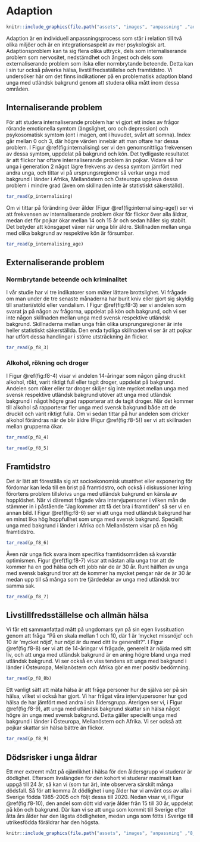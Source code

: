 # Adaption

```r
knitr::include_graphics(file.path("assets", "images", "anpassning" ,"adaption_banner.png"))
```

Adaption är en individuell anpassningsprocess som står i relation till två olika miljöer och är en integrationsaspekt av mer psykologisk art. Adaptionsproblem kan ta sig flera olika uttryck, dels som internaliserande problem som nervositet, nedstämdhet och ångest och dels som externaliserande problem som ilska eller normbrytande beteende. Detta kan i sin tur också påverka hälsa, livstillfredsställelse och framtidstro. Vi undersöker här om det finns indikationer på en problematisk adaption bland unga med utländsk bakgrund genom att studera olika mått inom dessa områden.

## Internaliserande problem {-}

För att studera internaliserande problem har vi gjort ett index av frågor rörande emotionella symtom (ängslighet, oro och depression) och psykosomatisk symtom (ont i magen, ont i huvudet, svårt att somna). Index går mellan 0 och 3, där högre värden innebär att man oftare har dessa problem. I Figur \@ref(fig:internalising) ser vi den genomsnittliga frekvensen av dessa symtom, uppdelat på bakgrund och kön. Det tydligaste resultatet är att flickor har oftare internaliserande problem än pojkar. Vidare så har unga i generation 2 något lägre frekvens av dessa symtom jämfört med andra unga, och tittar vi på ursprungsregioner så verkar unga med bakgrund i länder i Afrika, Mellanöstern och Östeuropa uppleva dessa problem i mindre grad (även om skillnaden inte är statistiskt säkerställd).

```r
tar_read(p_internalising)
```

Om vi tittar på förändring över ålder (Figur \@ref(fig:internalising-age)) ser vi att frekvensen av internaliserande problem ökar för flickor över alla åldrar, medan det för pojkar ökar mellan 14 och 15 år och sedan håller sig stabilt. Det betyder att könsgapet växer när unga blir äldre. Skillnaden mellan unga med olika bakgrund av respektive kön är försumbar.

```r
tar_read(p_internalising_age)
```

## Externaliserande problem {-}

### Normbrytande beteende och kriminalitet {-}

I vår studie har vi tre indikatorer som mäter lättare brottslighet. Vi frågade om man under de tre senaste månaderna har burit kniv eller gjort sig skyldig till snatteri/stöld eller vandalism. I Figur \@ref(fig:f8-3) ser vi andelen som svarat ja på någon av frågorna, uppdelat på kön och bakgrund, och vi ser inte någon skillnaden mellan unga med svensk respektive utländsk bakgrund. Skillnaderna mellan unga från olika ursprungsregioner är inte heller statistiskt säkerställda. Den enda tydliga skillnaden vi ser är att pojkar har utfört dessa handlingar i större utsträckning än flickor. 

```r
tar_read(p_f8_3)
```

### Alkohol, rökning och droger {-}

I Figur \@ref(fig:f8-4) visar vi andelen 14-åringar som någon gång druckit alkohol, rökt, varit riktigt full eller tagit droger, uppdelat på bakgrund. Andelen som röker eller tar droger skiljer sig inte mycket mellan unga med svensk respektive utländsk bakgrund utöver att unga med utländsk bakgrund i något högre grad rapporterar att de tagit droger. När det kommer till alkohol så rapporterar fler unga med svensk bakgrund både att de druckit och varit riktigt fulla. Om vi sedan tittar på hur andelen som dricker alkohol förändras när de blir äldre (Figur \@ref(fig:f8-5)) ser vi att skillnaden mellan grupperna ökar.

```r
tar_read(p_f8_4)
```

```r
tar_read(p_f8_5)
```

## Framtidstro  {-}

Det är lätt att föreställa sig att socioekonomisk utsatthet eller exponering för fördomar kan leda till en brist på framtidstro, och också i diskussioner kring förortens problem tillskrivs unga med utländsk bakgrund en känsla av hopplöshet. När vi däremot frågade våra intervjupersoner i vilken mån de stämmer in i påstående "Jag kommer att få det bra i framtiden" så ser vi en annan bild. I Figur \@ref(fig:f8-6) ser vi att unga med utländsk bakgrund har en minst lika hög hoppfullhet som unga med svensk bakgrund. Speciellt unga med bakgrund i länder i Afrika och Mellanöstern visar på en hög framtidstro. 

```r
tar_read(p_f8_6)
```

Även när unga fick svara inom specifika framtidsområden så kvarstår optimismen. Figur \@ref(fig:f8-7) visar att nästan alla unga tror att de kommer ha en god hälsa och ett jobb när de är 30 år. Runt hälften av unga med svensk bakgrund tror att de kommer ha mycket pengar när de är 30 år medan upp till så många som tre fjärdedelar av unga med utländsk tror samma sak. 

```r
tar_read(p_f8_7)
```

## Livstillfredsställelse och allmän hälsa {-}

Vi får ett sammanfattad mått på ungdomars syn på sin egen livssituation genom att fråga "På en skala mellan 1 och 10, där 1 är 'mycket missnöjd' och 10 är 'mycket nöjd', hur nöjd är du med ditt liv generellt?". I Figur \@ref(fig:f8-8) ser vi att de 14-åringar vi frågade, generellt är nöjda med sitt liv, och att unga med utländsk bakgrund är en aning högre bland unga med utländsk bakgrund. Vi ser också en viss tendens att unga med bakgrund i länder i Östeuropa, Mellanöstern och Afrika gör en mer positiv bedömning.

```r
tar_read(p_f8_8b)
```

Ett vanligt sätt att mäta hälsa är att fråga personer hur de själva ser på sin hälsa, vilket vi också har gjort. Vi har frågat våra intervjupersoner hur god hälsa de har jämfört med andra i sin åldersgrupp. Återigen ser vi, i Figur \@ref(fig:f8-9), att unga med utländsk bakgrund skattar sin hälsa något högre än unga med svensk bakgrund. Detta gäller speciellt unga med bakgrund i länder i Östeuropa, Mellanöstern och Afrika. Vi ser också att pojkar skattar sin hälsa bättre än flickor.

```r
tar_read(p_f8_9)
```

## Dödsrisker i unga åldrar {-}

Ett mer extremt mått på ojämlikhet i hälsa för den åldersgrupp vi studerar är dödlighet. Eftersom livslängden för den kohort vi studerar maximalt kan uppgå till 24 år, så kan vi (som tur är), inte observera särskilt många dödsfall. Så för att komma åt dödlighet i ung ålder har vi använt oss av alla i Sverige födda 1985-2005 och följt dessa till 2020. Nedan visar vi, i Figur \@ref(fig:f8-10), den andel som dött vid varje ålder från 15 till 30 år, uppdelat på kön och bakgrund. Där kan vi se att unga som kommit till Sverige efter åtta års ålder har den lägsta dödligheten, medan unga som fötts i Sverige till utrikesfödda föräldrar har den högsta.

```r
knitr::include_graphics(file.path("assets", "images", "anpassning" ,"8_10-1.png"))
```